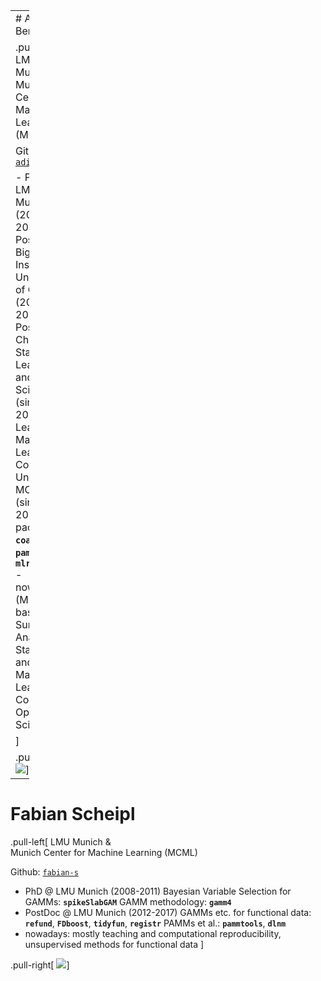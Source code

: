 
---
# Andreas Bender

.pull-left[
  LMU Munich & <br>
  Munich Center for Machine Learning (MCML)

  Github: [`adibender`](https://github.com/adibender)

  - PhD @ LMU Munich (2013 - 2018)
  - PostDoc @ Big Data Institute, University of Oxford (2018 - 2019)
  - Postdoc at Chair of Statistical Learning and Data Science (since 2019)
  - Lead Machine Learning Consulting Unit @ MCML (since 2022)
  - R packages: **`coalitions`**, **`pammtools`**, **`mlr3proba`**
  - nowadays: (ML-/DL-based) Survival Analysis, Statistical and Machine Learning Consulting, Open Science

]

.pull-right[
![](figures/)
]



---
# Fabian Scheipl

.pull-left[
  LMU Munich & <br>
  Munich Center for Machine Learning (MCML)

  Github: [`fabian-s`](https://github.com/fabian-s?tab=repositories)

  - PhD @ LMU Munich (2008-2011)
    Bayesian Variable Selection for GAMMs: **`spikeSlabGAM`**
    GAMM methodology: **`gamm4`**
  - PostDoc @ LMU Munich (2012-2017)
   GAMMs etc. for functional data: **`refund`**, **`FDboost`**, **`tidyfun`**, **`registr`**
   PAMMs et al.:  **`pammtools`**, **`dlnm`**
  - nowadays: mostly teaching and computational reproducibility,
    unsupervised methods for functional data
]

.pull-right[
![](figures/fs.jpg)
]
